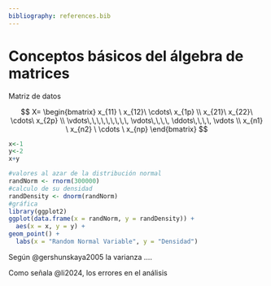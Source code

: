 ```yaml
---
bibliography: references.bib
---
```


# Conceptos básicos del álgebra de matrices {#sec-data-transform}

Matriz de datos

$$
X=
\begin{bmatrix}
 x_{11} \ x_{12}\ \cdots\ x_{1p} \\ 
 x_{21}\ x_{22}\ \cdots\ x_{2p} \\ 
 \vdots\,\,\,\,\,\,\,\,\,   \vdots\,\,\,\,   \ddots\,\,\,\, \vdots \\ 
 x_{n1} \ x_{n2} \ \cdots \ x_{np} 
\end{bmatrix}
$$

```r
x<-1
y<-2
x+y
```

```r
#valores al azar de la distribución normal
randNorm <- rnorm(300000)
#calculo de su densidad
randDensity <- dnorm(randNorm)
#gráfica
library(ggplot2)
ggplot(data.frame(x = randNorm, y = randDensity)) + 
  aes(x = x, y = y) + 
geom_point() + 
  labs(x = "Random Normal Variable", y = "Densidad")
```

Según @gershunskaya2005 la varianza ....

Como señala @li2024, los errores en el análisis
